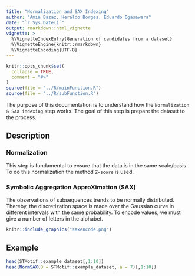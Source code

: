 ```yaml
---
title: "Normalization and SAX Indexing"
author: "Amin Bazaz, Heraldo Borges, Eduardo Ogasawara"
date: "`r Sys.Date()`"
output: rmarkdown::html_vignette
vignette: >
  %\VignetteIndexEntry{Generation of candidates from a dataset}
  %\VignetteEngine{knitr::rmarkdown}
  %\VignetteEncoding{UTF-8}
---
```


```r
knitr::opts_chunk$set(
  collapse = TRUE,
  comment = "#>"
)
source(file = "../R/mainFunction.R")
source(file = "../R/subFunction.R")
```

The purpose of this documentation is to understand how the `Normalization & SAX indexing` step works.
The goal of this step is prepare the dataset to the process. 


## Description 

### Normalization

This step is fundamental to ensure that the data is in the same scale/basis.
To do this normalization the method `Z-score` is used.


### Symbolic Aggregation ApproXimation (SAX)

The observations of subsequences trends to be normally distributed. Thereby, the discretization space is made over the Gaussian curve in different intervals with the same probability.
To encode values, we must give a number of letters in the alphabet.

```r
knitr::include_graphics("saxencode.png")
```


## Example


```r
head(STMotif::example_dataset[,1:10])
head(NormSAX(D = STMotif::example_dataset, a = 7)[,1:10])
```

